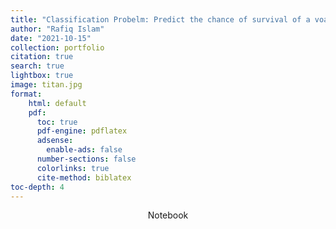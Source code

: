 ```yaml
---
title: "Classification Probelm: Predict the chance of survival of a voager on Titanic based on the voager's information"
author: "Rafiq Islam"
date: "2021-10-15"
collection: portfolio
citation: true
search: true
lightbox: true
image: titan.jpg
format: 
    html: default
    pdf: 
      toc: true
      pdf-engine: pdflatex
      adsense:
        enable-ads: false
      number-sections: false
      colorlinks: true
      cite-method: biblatex
toc-depth: 4
---  
```


<p style="text-align:center">
  [Notebook](/codepages/titanic/index.qmd){target="_blank" style="text-decoration:none"}
</p>
